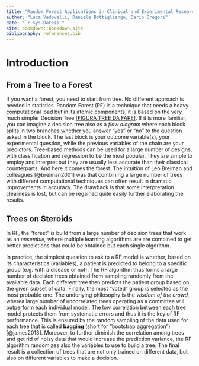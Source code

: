 ```yaml
---
title: "Random Forest Applications in Clinical and Experimental Research: a Guide for Humans"
author: "Luca Vedovelli, Daniele Bottigliengo, Dario Gregori"
date: "`r Sys.Date()`"
site: bookdown::bookdown_site
bibliography: references.bib
---
```


# Introduction

## From a Tree to a Forest

If you want a forest, you need to start from tree. No different approach is needed in statistics. Random Forest (RF) is a technique that needs a heavy computational load but in its atomic components, it is based on the very much simpler Decision Tree [[FIGURA TREE DA FARE]]{.ul}. If it is more familiar, you can imagine a decision tree also as a *flow diagram* where each block splits in two branches whether you answer "yes" or "no" to the question asked in the block. The last block is your outcome variable(s), your experimental question, while the previous variables of the chain are your predictors. Tree-based methods can be used for a large number of designs, with classification and regression to be the most popular. They are simple to employ and interpret but they are usually less accurate than their classical counterparts. And here it comes the forest. The intuition of Leo Breiman and colleagues [@breiman2001] was that combining a large number of trees with different computational techniques can often result in dramatic improvements in accuracy. The drawback is that some interpretation clearness is lost, but can be regained quite easily further elaborating the results.

## Trees on Steroids

In RF, the "forest" is build from a large number of decision trees that work as an *ensemble,* where multiple learning algorithms are are combined to get better predictions that could be obtained but each single algorithm.

In practice, the simplest question to ask to a RF model is whether, based on its characteristics (variables), a patient is predicted to belong to a specific group (e.g. with a disease or not). The RF algorithm thus forms a large number of decision trees obtained from sampling randomly from the available data. Each different tree then predicts the patient group based on the given subset of data. Finally, the most "voted" group is selected as the most probable one. The underlying philosophy is the *wisdom of the crowd,* wherea large number of uncorrelated trees operating as a committee will outperform each individual model. The low correlation between each tree model protects them from systematic errors and thus it is the key of RF performance. This is ensured by the random sampling of the data used for each tree that is called **bagging** (short for "bootstrap aggregation")[@james2013]. Moreover, to further diminish the correlation among trees and get rid of noisy data that would increase the prediction variance, the RF algorithm randomizes also the variables to use to build a tree. The final result is a collection of trees that are not only trained on different data, but also on different variables to make a decision.
